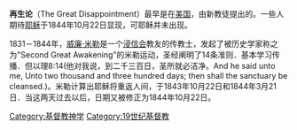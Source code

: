 {{Unreferenced|time=2010-09-23}}
'''再生论'''（The Great Disappointment）最早是在[[美国|美国]]，由新教徒提出的。一些人期待[[耶稣|耶稣]]于1844年10月22日显现，可耶稣并未出现。

1831－1844年，[[威廉·米勒|威廉·米勒]]是一个[[浸信会|浸信会]]教友的传教士，发起了被历史学家称之为"Second Great Awakening"的米勒运动，圣经阐明了14条准则．基本学习传播．但以理8:14(他对我说，到二千三百日，圣所就必洁净。And he said unto me, Unto two thousand and three hundred days; then shall the sanctuary be cleansed.)。米勒计算出耶稣将重返人间，于1843年10月22日和1844年3月21日．当这两天过去以后，日期又被修正为1844年10月22日。

{{宗教小作品}}

[[Category:基督教神学|Category:基督教神学]]
[[Category:19世纪基督教|Category:19世纪基督教]]